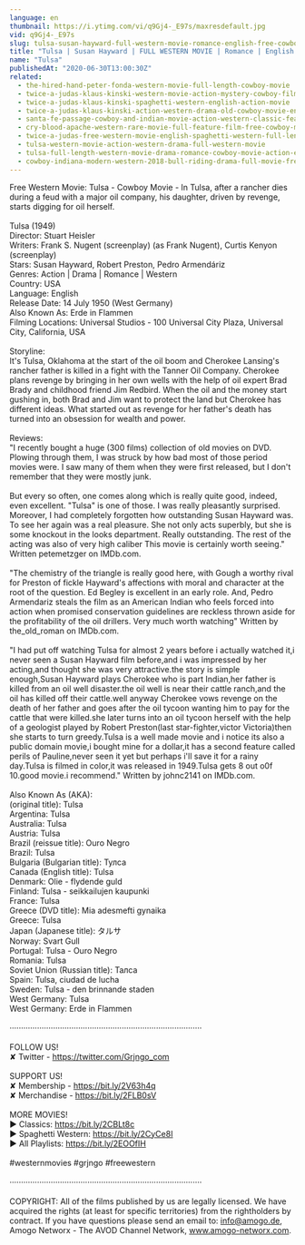 ```yaml
---
language: en
thumbnail: https://i.ytimg.com/vi/q9Gj4-_E97s/maxresdefault.jpg
vid: q9Gj4-_E97s
slug: tulsa-susan-hayward-full-western-movie-romance-english-free-cowboy-movie
title: "Tulsa | Susan Hayward | FULL WESTERN MOVIE | Romance | English | Free Cowboy Movie"
name: "Tulsa"
publishedAt: "2020-06-30T13:00:30Z"
related:
  - the-hired-hand-peter-fonda-western-movie-full-length-cowboy-movie
  - twice-a-judas-klaus-kinski-western-movie-action-mystery-cowboy-film
  - twice-a-judas-klaus-kinski-spaghetti-western-english-action-movie
  - twice-a-judas-klaus-kinski-action-western-drama-old-cowboy-movie-english
  - santa-fe-passage-cowboy-and-indian-movie-action-western-classic-feature-film-in-full-length
  - cry-blood-apache-western-rare-movie-full-feature-film-free-cowboy-movie
  - twice-a-judas-free-western-movie-english-spaghetti-western-full-length
  - tulsa-western-movie-action-western-drama-full-western-movie
  - tulsa-full-length-western-movie-drama-romance-cowboy-movie-action-english
  - cowboy-indiana-modern-western-2018-bull-riding-drama-full-movie-free-feature-film-hd
---
```


Free Western Movie: Tulsa - Cowboy Movie - In Tulsa, after a rancher dies during a feud with a major oil company, his daughter, driven by revenge, starts digging for oil herself. <br />
<br />
Tulsa (1949)<br />
Director: Stuart Heisler<br />
Writers: Frank S. Nugent (screenplay) (as Frank Nugent), Curtis Kenyon (screenplay)<br />
Stars: Susan Hayward, Robert Preston, Pedro Armendáriz <br />
Genres: Action | Drama | Romance | Western <br />
Country: USA<br />
Language: English<br />
Release Date: 14 July 1950 (West Germany)<br />
Also Known As: Erde in Flammen<br />
Filming Locations: Universal Studios - 100 Universal City Plaza, Universal City, California, USA<br />
<br />
Storyline:<br />
It's Tulsa, Oklahoma at the start of the oil boom and Cherokee Lansing's rancher father is killed in a fight with the Tanner Oil Company. Cherokee plans revenge by bringing in her own wells with the help of oil expert Brad Brady and childhood friend Jim Redbird. When the oil and the money start gushing in, both Brad and Jim want to protect the land but Cherokee has different ideas. What started out as revenge for her father's death has turned into an obsession for wealth and power. <br />
<br />
Reviews:<br />
"I recently bought a huge (300 films) collection of old movies on DVD. Plowing through them, I was struck by how bad most of those period movies were. I saw many of them when they were first released, but I don't remember that they were mostly junk.<br />
<br />
But every so often, one comes along which is really quite good, indeed, even excellent. "Tulsa" is one of those. I was really pleasantly surprised. Moreover, I had completely forgotten how outstanding Susan Hayward was. To see her again was a real pleasure. She not only acts superbly, but she is some knockout in the looks department. Really outstanding. The rest of the acting was also of very high caliber This movie is certainly worth seeing." Written petemetzger on IMDb.com.<br />
<br />
"The chemistry of the triangle is really good here, with Gough a worthy rival for Preston of fickle Hayward's affections with moral and character at the root of the question. Ed Begley is excellent in an early role. And, Pedro Armendariz steals the film as an American Indian who feels forced into action when promised conservation guidelines are reckless thrown aside for the profitability of the oil drillers. Very much worth watching" Written by the_old_roman on IMDb.com.<br />
<br />
"I had put off watching Tulsa for almost 2 years before i actually watched it,i never seen a Susan Hayward film before,and i was impressed by her acting,and thought she was very attractive.the story is simple enough,Susan Hayward plays Cherokee who is part Indian,her father is killed from an oil well disaster.the oil well is near their cattle ranch,and the oil has killed off their cattle.well anyway Cherokee vows revenge on the death of her father and goes after the oil tycoon wanting him to pay for the cattle that were killed.she later turns into an oil tycoon herself with the help of a geologist played by Robert Preston(last star-fighter,victor Victoria)then she starts to turn greedy.Tulsa is a well made movie and i notice its also a public domain movie,i bought mine for a dollar,it has a second feature called perils of Pauline,never seen it yet but perhaps i'll save it for a rainy day.Tulsa is filmed in color,it was released in 1949.Tulsa gets 8 out o0f 10.good movie.i recommend." Written by johnc2141 on IMDb.com.<br />
<br />
Also Known As (AKA):<br />
(original title): Tulsa<br />
Argentina: Tulsa<br />
Australia: Tulsa<br />
Austria: Tulsa<br />
Brazil (reissue title): Ouro Negro<br />
Brazil: Tulsa<br />
Bulgaria (Bulgarian title): Тулса<br />
Canada (English title): Tulsa<br />
Denmark: Olie - flydende guld<br />
Finland: Tulsa - seikkailujen kaupunki<br />
France: Tulsa<br />
Greece (DVD title): Mia adesmefti gynaika<br />
Greece: Tulsa<br />
Japan (Japanese title): タルサ<br />
Norway: Svart Gull<br />
Portugal: Tulsa - Ouro Negro<br />
Romania: Tulsa<br />
Soviet Union (Russian title): Талса<br />
Spain: Tulsa, ciudad de lucha<br />
Sweden: Tulsa - den brinnande staden<br />
West Germany: Tulsa<br />
West Germany: Erde in Flammen<br />
<br />
····················································································<br />
<br />
FOLLOW US!<br />
✘ Twitter - https://twitter.com/Grjngo_com<br />
<br />
SUPPORT US!<br />
✘ Membership - https://bit.ly/2V63h4q<br />
✘ Merchandise - https://bit.ly/2FLB0sV<br />
<br />
MORE MOVIES! <br />
► Classics: https://bit.ly/2CBLt8c <br />
► Spaghetti Western: https://bit.ly/2CyCe8I <br />
► All Playlists: https://bit.ly/2EOOfIH <br />
<br />
#westernmovies #grjngo #freewestern<br />
<br />
····················································································<br />
<br />
COPYRIGHT: All of the films published by us are legally licensed. We have acquired the rights (at least for specific territories) from the rightholders by contract. If you have questions please send an email to: info@amogo.de, Amogo Networx - The AVOD Channel Network, www.amogo-networx.com.
